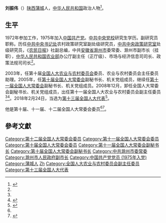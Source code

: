 {{Infobox Officeholder
|name=刘振伟
|honorific-suffix=
|caption=
|office={{Flagicon|PRC}}第[[第十届全国人民代表大会常务委员会|十]]、[[第十一届全国人民代表大会常务委员会|十一]]、[[第十二届全国人民代表大会常务委员会|十二]]、 [[第十三届全国人民代表大会常务委员会|十三届全国人民代表大会常务委员会]]委员
|term_start=2003年3月
|office1={{Flagicon|PRC}} 第十一、十二、十三届[[全国人民代表大会农业与农村委员会|全国人民代表大会农业与农村委员会]]副主任委员
|term_start1=2008年12月
|1blankname1=主任
|1namedata1=[[王云龙|王云龙]]{{to}}[[陈建国|陈建国]]{{to}}[[陈锡文|陈锡文]]
|office2={{Flagicon|PRC}} 第十、十一届[[全国人民代表大会农业与农村委员会|全国人民代表大会农业与农村委员会]]委员
|term_start2=2003年3月
|term_end2=2008年12月
|1blankname2=主任
|1namedata2=[[刘明祖|刘明祖]]{{to}}[[王云龙|王云龙]]
|office3={{Flagicon|PRC}} 第[[第十届全国人民代表大会常务委员会|十]]、[[第十一届全国人民代表大会常务委员会|十一届全国人民代表大会常务委员会]]副秘书长
|term_start3=2005年12月
|term_end3=2008年12月
|1blankname3=秘书长
|1namedata3=[[盛华仁|盛华仁]]{{to}}[[李建国_(1946年)|李建国]]
|birth_date={{Birth year and age|1956|1}}
|death_date=
|death_place=
|nationality={{PRC}}
|native place = [[陕西|陕西]][[蒲城|蒲城]]
|party={{CPC}}
|relations=
|occupation=[[政治家|政治家]]
|footnotes=
}}
'''刘振伟'''（{{bd|1956年|1月||}}）[[陕西|陕西]][[蒲城县|蒲城]]人，[[中华人民共和国|中华人民共和国]]政治人物<ref name=cnr>{{Cite web |url = http://news.cnr.cn/special/2014lh/zb/lfjd/news/201403/t20140308_515024752.shtml |title = 全国人大农业与农村委员会副主任委员刘振伟简介 |author =  |date = 2014-03-08 |publisher = 央广网 |language =  |accessdate =  |quote =  |archive-date = 2019-06-12 |archive-url = https://web.archive.org/web/20190612030405/http://news.cnr.cn/special/2014lh/zb/lfjd/news/201403/t20140308_515024752.shtml |dead-url = no }}</ref>。

==生平==
1972年参加工作，1975年加入[[中国共产党|中国共产党]]。[[中共中央党校|中共中央党校]]研究生学历。副研究员职称。历任[[中共中央书记处|中共中央书记处]]农村政策研究室副处级研究员，[[中共中央政策研究室|中共中央政策研究室]]处级研究员，《[[农民日报|农民日报]]》社副总编，中共[[安徽省|安徽省]][[滁州市|滁州市]]委常委、滁州市副市长（挂职），[[中华人民共和国农业部|中华人民共和国农业部]]办公厅副主任（正厅级）、市场与经济信息司司长、政策法规司司长<ref name=cnr/>。

2003年，任第十届[[全国人大农业与农村委员会|全国人大农业与农村委员会]]委员、农业与农村委员会主任委员助理。2005年，任[[第十届全国人大常委会|第十届全国人大常委会]]副秘书长、机关党组成员，继续任[[第十一届全国人大常委会|第十一届全国人大常委会]]副秘书长、机关党组成员。2008年12月，卸任全国人大常委会副秘书长、机关党组成员，出任第十一届全国人大农业与农村委员会副主任委员<ref name=cnr/><ref>{{cite news|title=全国人大代表信息-刘振伟|url=http://210.82.31.1:8084/delegate/viewDelegate.action?dbid=110970|accessdate=2013-04-05|newspaper=全国人大网|archive-url=https://web.archive.org/web/20130310142426/http://www.npc.gov.cn/delegate/viewDelegate.action?dbid=110970|archive-date=2013-03-10|dead-url=yes}}</ref>。2018年2月24日，当选为[[第十三届全国人大代表|第十三届全国人大代表]]<ref>{{Cite web|title=（受权发布）中华人民共和国第十三届全国人民代表大会代表名单-中新网|url=http://www.chinanews.com/gn/2018/02-25/8453959.shtml|accessdate=2021-02-13|work=中新网|archive-date=2018-02-27|archive-url=https://web.archive.org/web/20180227031724/http://www.chinanews.com/gn/2018/02-25/8453959.shtml|dead-url=no}}</ref>。

他是第十届、十一届、十二届全国人大常委会委员<ref name=cnr/><ref>{{cite news|title=全国人大代表信息-刘振伟|url=http://210.82.31.1:8084/delegate/viewDelegate.action?dbid=120942|accessdate=2013-03-28|newspaper=全国人大网|archive-url=https://web.archive.org/web/20130713102450/http://www.npc.gov.cn/delegate/viewDelegate.action?dbid=120942|archive-date=2013-07-13|dead-url=yes}}</ref>。

==參考文獻==
{{reflist}}

{{DEFAULTSORT:Liu刘}}
[[Category:第十二届全国人大常委会委员|Category:第十二届全国人大常委会委员]]
[[Category:第十一届全国人大常委会委员|Category:第十一届全国人大常委会委员]]
[[Category:第十届全国人大常委会委员|Category:第十届全国人大常委会委员]]
[[Category:第十一届全国人大常委会副秘书长|Category:第十一届全国人大常委会副秘书长]]
[[Category:第十届全国人大常委会副秘书长|Category:第十届全国人大常委会副秘书长]]
[[Category:中共滁州市委常委|Category:中共滁州市委常委]]
[[Category:滁州市人民政府副市长|Category:滁州市人民政府副市长]]
[[Category:中国共产党党员_(1975年入党)|Category:中国共产党党员 (1975年入党)]]
[[Category:蒲城人|Category:蒲城人]]
[[Category:刘姓|Zh]]
[[Category:全国人大农业与农村委员会副主任委员|Category:全国人大农业与农村委员会副主任委员]]
[[Category:第十三届全国人大代表|Category:第十三届全国人大代表]]